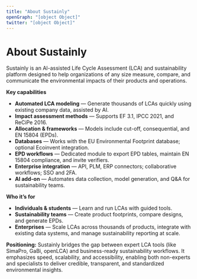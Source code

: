 ```yaml
---
title: "About Sustainly"
openGraph: "[object Object]"
twitter: "[object Object]"
---
```


# About Sustainly

Sustainly is an AI-assisted Life Cycle Assessment (LCA) and sustainability platform designed to help organizations of any size measure, compare, and communicate the environmental impacts of their products and operations.

**Key capabilities**

- **Automated LCA modeling** — Generate thousands of LCAs quickly using existing company data, assisted by AI.
- **Impact assessment methods** — Supports EF 3.1, IPCC 2021, and ReCiPe 2016.
- **Allocation & frameworks** — Models include cut-off, consequential, and EN 15804 (EPDs).
- **Databases** — Works with the EU Environmental Footprint database; optional Ecoinvent integration.
- **EPD workflows** — Dedicated module to export EPD tables, maintain EN 15804 compliance, and invite verifiers.
- **Enterprise integration** — API, PLM, ERP connectors; collaborative workflows; SSO and 2FA.
- **AI add-on** — Automates data collection, model generation, and Q&A for sustainability teams.

**Who it’s for**

- **Individuals & students** — Learn and run LCAs with guided tools.
- **Sustainability teams** — Create product footprints, compare designs, and generate EPDs.
- **Enterprises** — Scale LCAs across thousands of products, integrate with existing data systems, and manage sustainability reporting at scale.

**Positioning:** Sustainly bridges the gap between expert LCA tools (like SimaPro, GaBi, openLCA) and business-ready sustainability workflows. It emphasizes speed, scalability, and accessibility, enabling both non-experts and specialists to deliver credible, transparent, and standardized environmental insights.